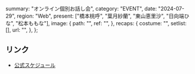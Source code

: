   summary: "オンライン個別お話し会",
  category: "EVENT",
  date: "2024-07-29",
  region: "Web",
  present: ["橋本桃呼", "葉月紗蘭", "東山恵里沙", "日向端ひな", "松本ももな"],
  image: {
    path: "",
    ref: "",
  },
  recaps: {
    costume: "",
    setlist: [],
    url: "",
  },
};

## リンク

- [公式スケジュール](https://takanenonadeshiko.jp/?p=2270)
